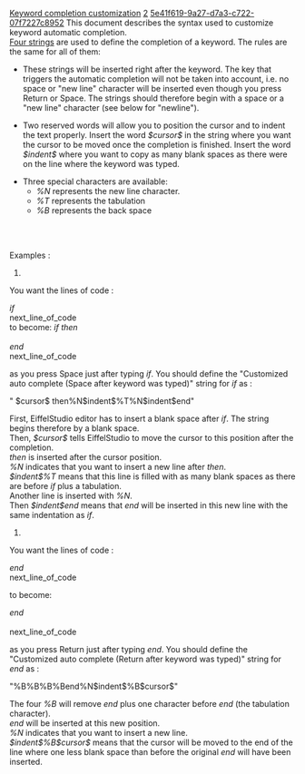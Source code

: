 [[Property:title|Keyword completion customization]]
[[Property:weight|2]]
[[Property:uuid|5e41f619-9a27-d7a3-c722-07f7227c8952]]
This document describes the syntax used to customize keyword automatic completion. <br/>
[[Keywords automatic completion preferences|Four strings]]  are used to define the completion of a keyword. The rules are the same for all of them: 

*  These strings will be inserted right after the keyword. The key that triggers the automatic completion will not be taken into account, i.e. no space or "new line" character will be inserted even though you press Return or Space. The strings should therefore begin with a space or a "new line" character (see below for "newline").

*  Two reserved words will allow you to position the cursor and to indent the text properly. Insert the word ''$cursor$'' in the string where you want the cursor to be moved once the completion is finished. Insert the word ''$indent$'' where you want to copy as many blank spaces as there were on the line where the keyword was typed. 

*  Three special characters are available:
**  ''%N'' represents the new line character. 
**  ''%T'' represents the tabulation 
**  ''%B'' represents the back space 
<br/>
<br/>


Examples :
#  
You want the lines of code :

''if'' <br/>
next_line_of_code <br/>

to become: 
''if'' <cursor here> ''then'' <br/>
<one more tabulation> <br/>
''end'' <br/>
next_line_of_code <br/>


as you press Space just after typing ''if''. You should define the "Customized auto complete (Space after keyword was typed)" string for ''if'' as : 

" $cursor$ then%N$indent$%T%N$indent$end"

First, EiffelStudio editor has to insert a blank space after ''if''. The string begins therefore by a blank space. <br/>
Then, ''$cursor$'' tells EiffelStudio to move the cursor to this position after the completion. <br/>
''then'' is inserted after the cursor position. <br/>
''%N'' indicates that you want to insert a new line after ''then''. <br/>
''$indent$%T'' means that this line is filled with as many blank spaces as there are before ''if'' plus a tabulation. <br/>
Another line is inserted with ''%N''. <br/>
Then ''$indent$end'' means that ''end'' will be inserted in this new line with the same indentation as ''if''. 

#  
You want the lines of code :

''end'' <br/>
next_line_of_code 

to become:

''end'' <br/>
<br/>
next_line_of_code 

as you press Return just after typing ''end''. You should define the "Customized auto complete (Return after keyword was typed)" string for ''end'' as : 

"%B%B%B%Bend%N$indent$%B$cursor$"

The four ''%B'' will remove ''end'' plus one character before ''end'' (the tabulation character). <br/>
''end'' will be inserted at this new position. <br/>
''%N'' indicates that you want to insert a new line. <br/>
''$indent$%B$cursor$'' means that the cursor will be moved to the end of the line where one less blank space than before the original ''end'' will have been inserted. 


{{note|EiffelStudio editor can insert spaces instead of tabulation when you use special character ''%T''. This is set in [[General Editor Preferences|another section of the preferences]] . <br/>
}}

{{seealso|<br/>
[[Keywords automatic completion preferences|Keywords automatic completion preferences]]  <br/>
[[Default values for keyword completion preferences|Default values for keyword completion preferences]]  <br/>
}}




